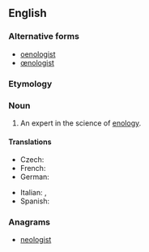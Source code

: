 ==English==

===Alternative forms===
* [[oenologist]]
* [[œnologist]] {{qualifier|archaic}}

===Etymology===
{{confix|eno|logist}}

===Noun===
{{en-noun}}

# An expert in the science of [[enology]].

====Translations====
{{trans-top|an expert in the science of enology}}
* Czech: {{t|cs|enolog}}
* French: {{t+|fr|œnologue|m|f}}
* German: {{t+|de|Önologe}}
{{trans-mid}}
* Italian: {{t+|it|enologo|m}}, {{t|it|enologa|f}}
* Spanish: {{t|es|enólogo|m}}
{{trans-bottom}}

===Anagrams===
* [[neologist#English|neologist]]